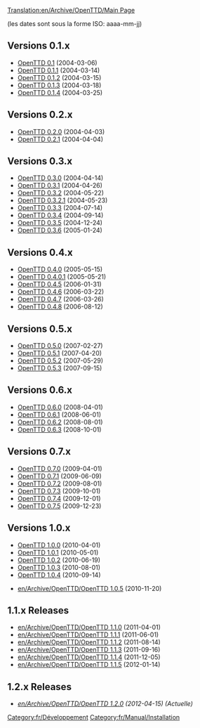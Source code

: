 [[Translation:en/Archive/OpenTTD/Main Page]]


(les dates sont sous la forme ISO: aaaa-mm-jj)

==Versions 0.1.x==
*[[fr/Archive/OpenTTD/OpenTTD 0.1|OpenTTD 0.1]] (2004-03-06)
*[[fr/Archive/OpenTTD/OpenTTD 0.1.1|OpenTTD 0.1.1]] (2004-03-14)
*[[fr/Archive/OpenTTD/OpenTTD 0.1.2|OpenTTD 0.1.2]] (2004-03-15)
*[[fr/Archive/OpenTTD/OpenTTD 0.1.3|OpenTTD 0.1.3]] (2004-03-18)
*[[fr/Archive/OpenTTD/OpenTTD 0.1.4|OpenTTD 0.1.4]] (2004-03-25)

==Versions 0.2.x==
*[[fr/Archive/OpenTTD/OpenTTD 0.2.0|OpenTTD 0.2.0]] (2004-04-03)
*[[fr/Archive/OpenTTD/OpenTTD 0.2.1|OpenTTD 0.2.1]] (2004-04-04)

==Versions 0.3.x==
*[[fr/Archive/OpenTTD/OpenTTD 0.3.0|OpenTTD 0.3.0]] (2004-04-14)
*[[fr/Archive/OpenTTD/OpenTTD 0.3.1|OpenTTD 0.3.1]] (2004-04-26)
*[[fr/Archive/OpenTTD/OpenTTD 0.3.2|OpenTTD 0.3.2]] (2004-05-22)
*[[fr/Archive/OpenTTD/OpenTTD 0.3.2.1|OpenTTD 0.3.2.1]] (2004-05-23)
*[[fr/Archive/OpenTTD/OpenTTD 0.3.3|OpenTTD 0.3.3]] (2004-07-14)
*[[fr/Archive/OpenTTD/OpenTTD 0.3.4|OpenTTD 0.3.4]] (2004-09-14)
*[[fr/Archive/OpenTTD/OpenTTD 0.3.5|OpenTTD 0.3.5]] (2004-12-24)
*[[fr/Archive/OpenTTD/OpenTTD 0.3.6|OpenTTD 0.3.6]] (2005-01-24)

==Versions 0.4.x==
*[[fr/Archive/OpenTTD/OpenTTD 0.4.0|OpenTTD 0.4.0]] (2005-05-15)
*[[fr/Archive/OpenTTD/OpenTTD 0.4.0.1|OpenTTD 0.4.0.1]] (2005-05-21)
*[[fr/Archive/OpenTTD/OpenTTD 0.4.5|OpenTTD 0.4.5]] (2006-01-31)
*[[fr/Archive/OpenTTD/OpenTTD 0.4.6|OpenTTD 0.4.6]] (2006-03-22)
*[[fr/Archive/OpenTTD/OpenTTD 0.4.7|OpenTTD 0.4.7]] (2006-03-26)
*[[fr/Archive/OpenTTD/OpenTTD 0.4.8|OpenTTD 0.4.8]] (2006-08-12)

==Versions 0.5.x==
*[[fr/Archive/OpenTTD/OpenTTD 0.5.0|OpenTTD 0.5.0]] (2007-02-27)
*[[fr/Archive/OpenTTD/OpenTTD 0.5.1|OpenTTD 0.5.1]] (2007-04-20)
*[[fr/Archive/OpenTTD/OpenTTD 0.5.2|OpenTTD 0.5.2]] (2007-05-29)
*[[fr/Archive/OpenTTD/OpenTTD 0.5.3|OpenTTD 0.5.3]] (2007-09-15)

==Versions 0.6.x==
*[[fr/Archive/OpenTTD/OpenTTD 0.6.0|OpenTTD 0.6.0]] (2008-04-01)
*[[fr/Archive/OpenTTD/OpenTTD 0.6.1|OpenTTD 0.6.1]] (2008-06-01)
*[[fr/Archive/OpenTTD/OpenTTD 0.6.2|OpenTTD 0.6.2]] (2008-08-01)
*[[fr/Archive/OpenTTD/OpenTTD 0.6.3|OpenTTD 0.6.3]] (2008-10-01)

==Versions 0.7.x==
*[[fr/Archive/OpenTTD/OpenTTD 0.7.0|OpenTTD 0.7.0]] (2009-04-01)
*[[fr/Archive/OpenTTD/OpenTTD 0.7.1|OpenTTD 0.7.1]] (2009-06-09)
*[[fr/Archive/OpenTTD/OpenTTD 0.7.2|OpenTTD 0.7.2]] (2009-08-01)
*[[fr/Archive/OpenTTD/OpenTTD 0.7.3|OpenTTD 0.7.3]] (2009-10-01)
*[[fr/Archive/OpenTTD/OpenTTD 0.7.4|OpenTTD 0.7.4]] (2009-12-01)
*[[fr/Archive/OpenTTD/OpenTTD 0.7.5|OpenTTD 0.7.5]] (2009-12-23)

==Versions 1.0.x==
*[[fr/Archive/OpenTTD/OpenTTD 1.0.0|OpenTTD 1.0.0]] (2010-04-01)
*[[fr/Archive/OpenTTD/OpenTTD 1.0.1|OpenTTD 1.0.1]] (2010-05-01)
*[[fr/Archive/OpenTTD/OpenTTD 1.0.2|OpenTTD 1.0.2]] (2010-06-19)
*[[fr/Archive/OpenTTD/OpenTTD 1.0.3|OpenTTD 1.0.3]] (2010-08-01)
*[[fr/Archive/OpenTTD/OpenTTD 1.0.4|OpenTTD 1.0.4]] (2010-09-14)

{{fr/Attente de traduction}}

*[[en/Archive/OpenTTD/OpenTTD 1.0.5]] (2010-11-20)

==1.1.x Releases==
*[[en/Archive/OpenTTD/OpenTTD 1.1.0]] (2011-04-01)
*[[en/Archive/OpenTTD/OpenTTD 1.1.1]] (2011-06-01)
*[[en/Archive/OpenTTD/OpenTTD 1.1.2]] (2011-08-14)
*[[en/Archive/OpenTTD/OpenTTD 1.1.3]] (2011-09-16)
*[[en/Archive/OpenTTD/OpenTTD 1.1.4]] (2011-12-05)
*[[en/Archive/OpenTTD/OpenTTD 1.1.5]] (2012-01-14)

==1.2.x Releases==
*''[[en/Archive/OpenTTD/OpenTTD 1.2.0]] (2012-04-15) (Actuelle)''

[[Category:fr/Développement]]
[[Category:fr/Manual/Installation]]